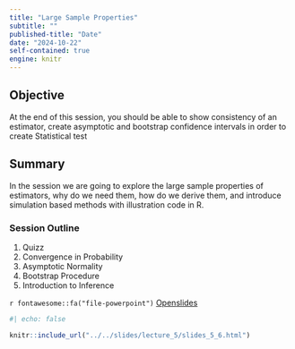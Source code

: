 ```yaml
---
title: "Large Sample Properties"
subtitle: ""
published-title: "Date"
date: "2024-10-22"
self-contained: true
engine: knitr
---
```


::: callout-tip
## Objective

At the end of this session, you should be able to show consistency of an estimator, create asymptotic and bootstrap confidence intervals in order to create Statistical test
:::

## Summary

In the session we are going to explore the large sample properties of estimators, why do we need them, how do we derive them, and introduce simulation based methods with illustration code in R.

### Session Outline

1.  Quizz
2.  Convergence in Probability
3.  Asymptotic Normality
4.  Bootstrap Procedure
5.  Introduction to Inference

`r fontawesome::fa("file-powerpoint")` [Open](../../slides/lecture_2/slides_5_6.html)[slides](../../slides/lecture_5/lecture_5_6.html)

```r
#| echo: false

knitr::include_url("../../slides/lecture_5/slides_5_6.html")
```
